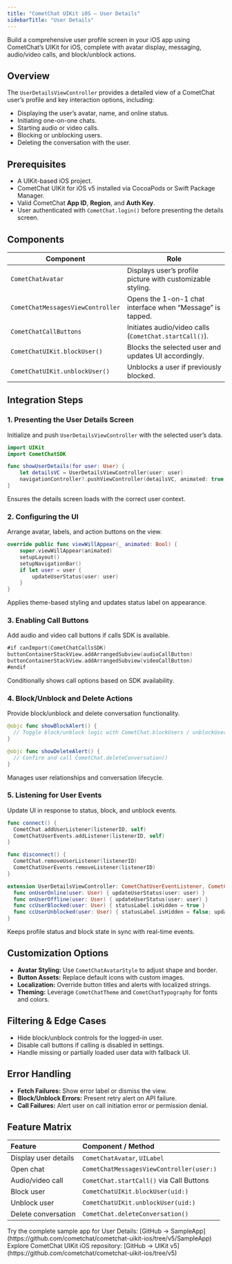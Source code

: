```yaml
---
title: "CometChat UIKit iOS — User Details"
sidebarTitle: "User Details"
---
```


Build a comprehensive user profile screen in your iOS app using CometChat’s UIKit for iOS, complete with avatar display, messaging, audio/video calls, and block/unblock actions.

## Overview

The `UserDetailsViewController` provides a detailed view of a CometChat user’s profile and key interaction options, including:

- Displaying the user’s avatar, name, and online status.  
- Initiating one-on-one chats.  
- Starting audio or video calls.  
- Blocking or unblocking users.  
- Deleting the conversation with the user.

## Prerequisites

- A UIKit-based iOS project.  
- CometChat UIKit for iOS v5 installed via CocoaPods or Swift Package Manager.  
- Valid CometChat **App ID**, **Region**, and **Auth Key**.  
- User authenticated with `CometChat.login()` before presenting the details screen.

## Components

| Component                         | Role                                                          |
|-----------------------------------|---------------------------------------------------------------|
| `CometChatAvatar`                 | Displays user’s profile picture with customizable styling.     |
| `CometChatMessagesViewController`| Opens the 1-on-1 chat interface when “Message” is tapped.     |
| `CometChatCallButtons`            | Initiates audio/video calls (`CometChat.startCall()`).         |
| `CometChatUIKit.blockUser()`      | Blocks the selected user and updates UI accordingly.          |
| `CometChatUIKit.unblockUser()`    | Unblocks a user if previously blocked.                        |

## Integration Steps

### 1. Presenting the User Details Screen

Initialize and push `UserDetailsViewController` with the selected user’s data.

```swift
import UIKit
import CometChatSDK

func showUserDetails(for user: User) {
    let detailsVC = UserDetailsViewController(user: user)
    navigationController?.pushViewController(detailsVC, animated: true)
}
```

Ensures the details screen loads with the correct user context.

### 2. Configuring the UI

Arrange avatar, labels, and action buttons on the view.

```swift
override public func viewWillAppear(_ animated: Bool) {
    super.viewWillAppear(animated)
    setupLayout()
    setupNavigationBar()
    if let user = user {
        updateUserStatus(user: user)
    }
}
```

Applies theme-based styling and updates status label on appearance.

### 3. Enabling Call Buttons

Add audio and video call buttons if calls SDK is available.

```swift
#if canImport(CometChatCallsSDK)
buttonContainerStackView.addArrangedSubview(audioCallButton)
buttonContainerStackView.addArrangedSubview(videoCallButton)
#endif
```

Conditionally shows call options based on SDK availability.

### 4. Block/Unblock and Delete Actions

Provide block/unblock and delete conversation functionality.

```swift
@objc func showBlockAlert() {
  // Toggle block/unblock logic with CometChat.blockUsers / unblockUsers
}

@objc func showDeleteAlert() {
  // Confirm and call CometChat.deleteConversation()
}
```

Manages user relationships and conversation lifecycle.

### 5. Listening for User Events

Update UI in response to status, block, and unblock events.

```swift
func connect() {
  CometChat.addUserListener(listenerID, self)
  CometChatUserEvents.addListener(listenerID, self)
}

func disconnect() {
  CometChat.removeUserListener(listenerID)
  CometChatUserEvents.removeListener(listenerID)
}

extension UserDetailsViewController: CometChatUserEventListener, CometChatUserDelegate {
  func onUserOnline(user: User) { updateUserStatus(user: user) }
  func onUserOffline(user: User) { updateUserStatus(user: user) }
  func ccUserBlocked(user: User) { statusLabel.isHidden = true }
  func ccUserUnblocked(user: User) { statusLabel.isHidden = false; updateUserStatus(user: user) }
}
```

Keeps profile status and block state in sync with real-time events.

## Customization Options

- **Avatar Styling:** Use `CometChatAvatarStyle` to adjust shape and border.  
- **Button Assets:** Replace default icons with custom images.  
- **Localization:** Override button titles and alerts with localized strings.  
- **Theming:** Leverage `CometChatTheme` and `CometChatTypography` for fonts and colors.

## Filtering & Edge Cases

- Hide block/unblock controls for the logged-in user.  
- Disable call buttons if calling is disabled in settings.  
- Handle missing or partially loaded user data with fallback UI.

## Error Handling

- **Fetch Failures:** Show error label or dismiss the view.  
- **Block/Unblock Errors:** Present retry alert on API failure.  
- **Call Failures:** Alert user on call initiation error or permission denial.

## Feature Matrix

| Feature                  | Component / Method                           |
|:-------------------------|:--------------------------------------------|
| Display user details     | `CometChatAvatar`, `UILabel`                |
| Open chat                | `CometChatMessagesViewController(user:)`     |
| Audio/video call         | `CometChat.startCall()` via Call Buttons     |
| Block user               | `CometChatUIKit.blockUser(uid:)`             |
| Unblock user             | `CometChatUIKit.unblockUser(uid:)`           |
| Delete conversation      | `CometChat.deleteConversation()`             |

<CardGroup>
  <Card title="Full Sample App">
    Try the complete sample app for User Details:
    [GitHub → SampleApp](https://github.com/cometchat/cometchat-uikit-ios/tree/v5/SampleApp)
  </Card>
  <Card title="UIKit Source Code">
    Explore CometChat UIKit iOS repository:
    [GitHub → UIKit v5](https://github.com/cometchat/cometchat-uikit-ios/tree/v5)
  </Card>
</CardGroup>